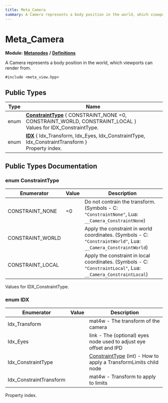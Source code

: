 ```yaml
---
title: Meta_Camera
summary: A Camera represents a body position in the world, which viewports can render from. 
---
```


# Meta_Camera

**Module:** **[Metanodes](../../modules/metanodes/index.mdx)** **/** **[Definitions](../../modules/metanodes/definitions.mdx)**

A Camera represents a body position in the world, which viewports can render from. 

`#include <meta_view.hpp>`

## Public Types

| Type           | Name           |
| -------------- | -------------- |
| enum| **[ConstraintType](#enum-constrainttype)** \{ CONSTRAINT_NONE =0, CONSTRAINT_WORLD, CONSTRAINT_LOCAL \}<br />Values for IDX_ConstraintType.  |
| enum| **[IDX](#enum-idx)** \{ Idx_Transform, Idx_Eyes, Idx_ConstraintType, Idx_ConstraintTransform \}<br />Property index.  |

## Public Types Documentation

### enum ConstraintType

| Enumerator | Value | Description |
| ---------- | ----- | ----------- |
| CONSTRAINT_NONE | =0| Do not contrain the transform. (Symbols - C: `"ConstraintNone"`, Lua: `__Camera_ConstraintNone`)   |
| CONSTRAINT_WORLD | | Apply the constraint in world coordinates. (Symbols - C: `"ConstraintWorld"`, Lua: `__Camera_ConstraintWorld`)   |
| CONSTRAINT_LOCAL | | Apply the constraint in local coordinates. (Symbols - C: `"ConstraintLocal"`, Lua: `__Camera_ConstraintLocal`)   |

Values for IDX_ConstraintType. 

### enum IDX

| Enumerator | Value | Description |
| ---------- | ----- | ----------- |
| Idx_Transform | | mat4w - The transform of the camera   |
| Idx_Eyes | | link - The (optional) eyes node used to adjust eye offset and IPD   |
| Idx_ConstraintType | | [ConstraintType](#enum-constrainttype) (int) - How to apply a TransformLimits child node   |
| Idx_ConstraintTransform | | mat4w - Transform to apply to limits   |

Property index. 
